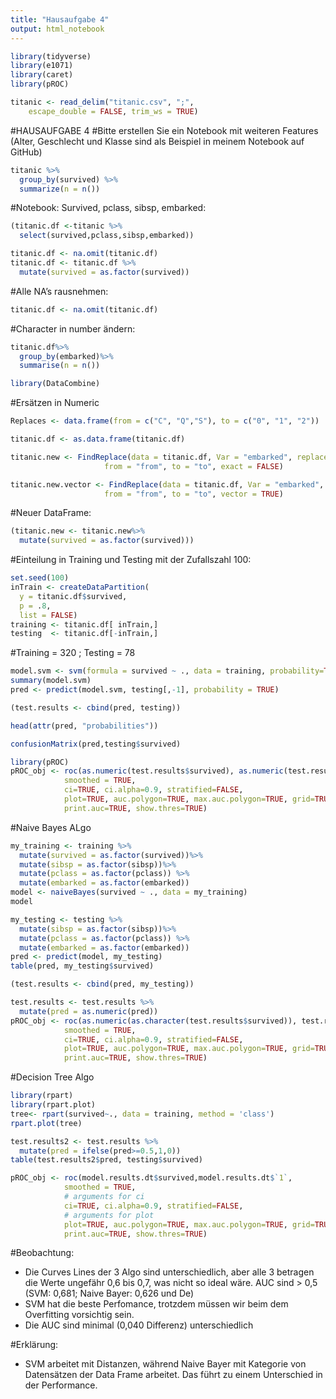 ```yaml
---
title: "Hausaufgabe 4"
output: html_notebook
---
```


```r
library(tidyverse)
library(e1071)
library(caret)
library(pROC)
```
```r
titanic <- read_delim("titanic.csv", ";", 
    escape_double = FALSE, trim_ws = TRUE)
```


#HAUSAUFGABE 4
#Bitte erstellen Sie ein Notebook mit weiteren Features (Alter, Geschlecht und Klasse sind als Beispiel in meinem Notebook auf GitHub)


```r
titanic %>%
  group_by(survived) %>%
  summarize(n = n())
```

#Notebook: Survived, pclass, sibsp, embarked:

```r
(titanic.df <-titanic %>%
  select(survived,pclass,sibsp,embarked))
```
```r
titanic.df <- na.omit(titanic.df)
titanic.df <- titanic.df %>%
  mutate(survived = as.factor(survived))
```




#Alle NA's rausnehmen:

```r
titanic.df <- na.omit(titanic.df)
```

#Character in number ändern:

```r
titanic.df%>%
  group_by(embarked)%>%
  summarise(n = n())
```

```r
library(DataCombine)
```

#Ersätzen in Numeric

```r
Replaces <- data.frame(from = c("C", "Q","S"), to = c("0", "1", "2"))
```

```r
titanic.df <- as.data.frame(titanic.df)
```


```r
titanic.new <- FindReplace(data = titanic.df, Var = "embarked", replaceData = Replaces,
                     from = "from", to = "to", exact = FALSE)
```

```r
titanic.new.vector <- FindReplace(data = titanic.df, Var = "embarked", replaceData = Replaces,
                     from = "from", to = "to", vector = TRUE)
```

#Neuer DataFrame:

```r
(titanic.new <- titanic.new%>%
  mutate(survived = as.factor(survived)))
```

#Einteilung in Training und Testing mit der Zufallszahl 100:

```r
set.seed(100)
inTrain <- createDataPartition(
  y = titanic.df$survived,
  p = .8,
  list = FALSE)
training <- titanic.df[ inTrain,]
testing  <- titanic.df[-inTrain,]
```
#Training = 320 ; Testing = 78

```r
model.svm <- svm(formula = survived ~ ., data = training, probability=TRUE)
summary(model.svm)
pred <- predict(model.svm, testing[,-1], probability = TRUE)
```


```r
(test.results <- cbind(pred, testing))
```
```r
head(attr(pred, "probabilities"))
```

```r
confusionMatrix(pred,testing$survived)
```

```r
library(pROC)
pROC_obj <- roc(as.numeric(test.results$survived), as.numeric(test.results$pred),
            smoothed = TRUE,
            ci=TRUE, ci.alpha=0.9, stratified=FALSE,
            plot=TRUE, auc.polygon=TRUE, max.auc.polygon=TRUE, grid=TRUE,
            print.auc=TRUE, show.thres=TRUE)
```


#Naive Bayes ALgo

```r
my_training <- training %>%
  mutate(survived = as.factor(survived))%>%
  mutate(sibsp = as.factor(sibsp))%>%
  mutate(pclass = as.factor(pclass)) %>%
  mutate(embarked = as.factor(embarked))
model <- naiveBayes(survived ~ ., data = my_training)
model
```

```r
my_testing <- testing %>%
  mutate(sibsp = as.factor(sibsp))%>%
  mutate(pclass = as.factor(pclass)) %>%
  mutate(embarked = as.factor(embarked))
pred <- predict(model, my_testing)
table(pred, my_testing$survived)
```


```r
(test.results <- cbind(pred, my_testing))
```

```r
test.results <- test.results %>%
  mutate(pred = as.numeric(pred))
pROC_obj <- roc(as.numeric(as.character(test.results$survived)), test.results$pred,
            smoothed = TRUE,
            ci=TRUE, ci.alpha=0.9, stratified=FALSE,
            plot=TRUE, auc.polygon=TRUE, max.auc.polygon=TRUE, grid=TRUE,
            print.auc=TRUE, show.thres=TRUE)
```

#Decision Tree Algo

```r
library(rpart)
library(rpart.plot)
tree<- rpart(survived~., data = training, method = 'class')
rpart.plot(tree)
```




```r
test.results2 <- test.results %>%
  mutate(pred = ifelse(pred>=0.5,1,0))
table(test.results2$pred, testing$survived)
```
```r
pROC_obj <- roc(model.results.dt$survived,model.results.dt$`1`,
            smoothed = TRUE,
            # arguments for ci
            ci=TRUE, ci.alpha=0.9, stratified=FALSE,
            # arguments for plot
            plot=TRUE, auc.polygon=TRUE, max.auc.polygon=TRUE, grid=TRUE,
            print.auc=TRUE, show.thres=TRUE)
```

#Beobachtung: 

- Die Curves Lines der 3 Algo sind unterschiedlich, aber alle 3 betragen die Werte ungefähr 0,6 bis 0,7, was nicht so ideal wäre. AUC sind > 0,5 (SVM: 0,681; Naive Bayer: 0,626 und De)
- SVM hat die beste Perfomance, trotzdem müssen wir beim dem Overfitting vorsichtig sein.
- Die AUC sind minimal (0,040 Differenz) unterschiedlich

#Erklärung:

- SVM arbeitet mit Distanzen, während Naive Bayer mit Kategorie von Datensätzen der Data Frame arbeitet. Das führt zu einem Unterschied in der Performance.



